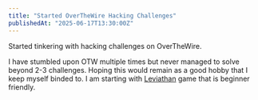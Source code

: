 ```yaml
---
title: "Started OverTheWire Hacking Challenges"
publishedAt: "2025-06-17T13:30:00Z"
---
```


Started tinkering with hacking challenges on OverTheWire.

I have stumbled upon OTW multiple times but never managed to solve beyond 2-3 challenges.
Hoping this would remain as a good hobby that I keep myself binded to.
I am starting with [Leviathan](https://overthewire.org/wargames/leviathan/) game that is beginner friendly. 
